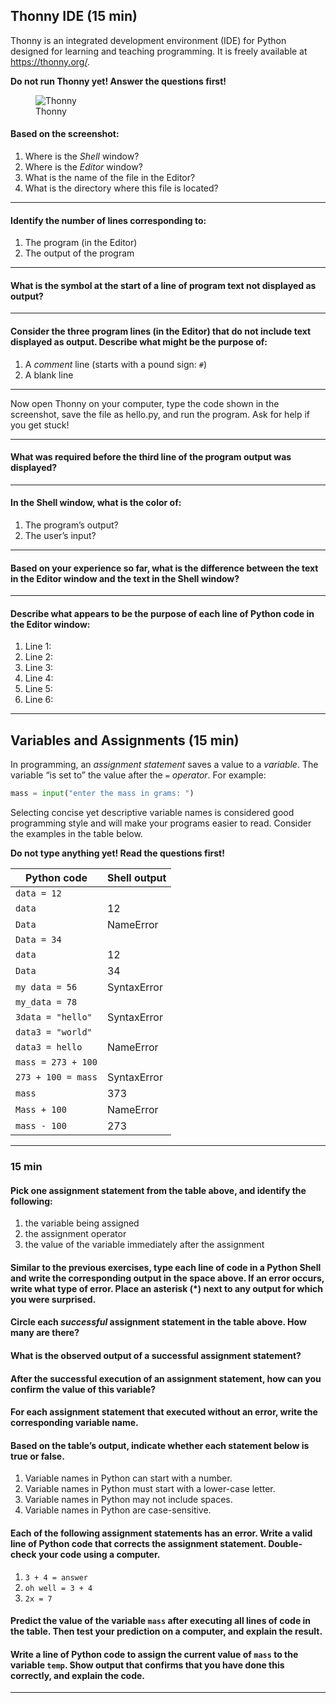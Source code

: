 ## Thonny IDE (15 min)

Thonny is an integrated development environment (IDE) for Python designed for learning and teaching programming. It is freely available at [https://thonny.org/](https://thonny.org/).

**Do not run Thonny yet! Answer the questions first!**

![Thonny](/img/thonny.png)


#### Based on the screenshot:

1. Where is the *Shell* window?
   <!-- **Answer:** the second / bottom half -->
2. Where is the *Editor* window?
   <!-- **Answer:** the first / top half -->
3. What is the name of the file in the Editor?
   <!-- **Answer:** hello.py -->
4. What is the directory where this file is located?
   <!-- **Answer:** Desktop -->

---

#### Identify the number of lines corresponding to:

1. The program (in the Editor)
   <!-- **Answer:** The source file contains six total lines; the 7th line is blank and doesn't count. -->
2. The output of the program
   <!-- **Answer:** The program displays three lines ("Welcome...", "What's...", and "Monty..."). -->

---

#### What is the symbol at the start of a line of program text not displayed as output?
   <!-- **Answer:** The pound sign: # -->

---

#### Consider the three program lines (in the Editor) that do not include text displayed as output. Describe what might be the purpose of:

1. A *comment* line (starts with a pound sign: `#`)
   <!-- **Answer:** They are used to describe the purpose and/or behavior of the code. -->
2. A blank line
   <!-- **Answer:** They make the code easier to read. -->

---

Now open Thonny on your computer, type the code shown in the screenshot, save the file as hello.py, and run the program. Ask for help if you get stuck!

---

#### What was required before the third line of the program output was displayed?
   <!-- **Answer:** An answer needed to be entered (typed). -->

---

#### In the Shell window, what is the color of:

1. The program's output?
   <!-- **Answer:** black -->
2. The user's input?
   <!-- **Answer:** blue -->

---

#### Based on your experience so far, what is the difference between the text in the Editor window and the text in the Shell window?
   <!-- **Answer:** The editor contains a series of statements or commands which make up the program. The shell (or terminal) contains the program output text and an interface for program input. -->

---

#### Describe what appears to be the purpose of each line of Python code in the Editor window:

1. Line 1:
   <!-- **Answer:** a comment to describe the purpose of the code -->
2. Line 2:
   <!-- **Answer:** displays a message -->
3. Line 3:
   <!-- **Answer:** a blank line to make the code easier to read -->
4. Line 4:
   <!-- **Answer:** a comment to describe the purpose of the code -->
5. Line 5:
   <!-- **Answer:** gets input from the user -->
6. Line 6:
   <!-- **Answer:** displays the final output -->

---

## Variables and Assignments (15 min)

In programming, an *assignment statement* saves a value to a *variable*. The variable "is set to" the value after the `=` *operator*. For example:

```python
mass = input("enter the mass in grams: ")
```

Selecting concise yet descriptive variable names is considered good programming style and will make your programs easier to read. Consider the examples in the table below.

**Do not type anything yet! Read the questions first!**

| Python code | Shell output |
|-------------|--------------|
| `data = 12` |              |
| `data`      | 12           |
| `Data`      | NameError    |
| `Data = 34` |              |
| `data`      | 12           |
| `Data`      | 34           |
| `my data = 56` | SyntaxError |
| `my_data = 78` |            |
| `3data = "hello"` | SyntaxError |
| `data3 = "world"` |        |
| `data3 = hello` | NameError |
| `mass = 273 + 100` |       |
| `273 + 100 = mass` | SyntaxError |
| `mass` | 373              |
| `Mass + 100` | NameError  |
| `mass - 100` | 273        |

---

### 15 min

#### Pick one assignment statement from the table above, and identify the following:

1. the variable being assigned
   <!-- **Answer:** data -->
2. the assignment operator
   <!-- **Answer:** = -->
3. the value of the variable immediately after the assignment
   <!-- **Answer:** 12 -->

#### Similar to the previous exercises, type each line of code in a Python Shell and write the corresponding output in the space above. If an error occurs, write what type of error. Place an asterisk (*) next to any output for which you were surprised.

#### Circle each *successful* assignment statement in the table above. How many are there?
   <!-- **Answer:** 5 -->

#### What is the observed output of a successful assignment statement?
   <!-- **Answer:** There is no error message (there is no output at all). -->

#### After the successful execution of an assignment statement, how can you confirm the value of this variable?
   <!-- **Answer:** You can type back the variable name to see its current value. -->

#### For each assignment statement that executed without an error, write the corresponding variable name.
   <!-- **Answer:** data, Data, my_data, data3, mass (see the lines with no output) -->

#### Based on the table's output, indicate whether each statement below is true or false.

1. Variable names in Python can start with a number.
   <!-- **Answer:** false -->
2. Variable names in Python must start with a lower-case letter.
   <!-- **Answer:** false -->
3. Variable names in Python may not include spaces.
   <!-- **Answer:** true -->
4. Variable names in Python are case-sensitive.
   <!-- **Answer:** true -->

#### Each of the following assignment statements has an error. Write a valid line of Python code that corrects the assignment statement. Double-check your code using a computer.

1. `3 + 4 = answer`
   <!-- **Answer:** `answer = 3 + 4` -->
2. `oh well = 3 + 4`
   <!-- **Answer:** `oh_well = 3 + 4` -->
3. `2x = 7`
   <!-- **Answer:** `x2 = 7` -->

#### Predict the value of the variable `mass` after executing all lines of code in the table. Then test your prediction on a computer, and explain the result.
   <!-- **Answer:** The value is 373, because `mass` was only assigned one time. The other lines did not change the value of `mass`. -->

#### Write a line of Python code to assign the current value of `mass` to the variable `temp`. Show output that confirms that you have done this correctly, and explain the code.
   <!-- **Answer:** The correct line is `temp = mass`. To verify the result, simply type `temp`. The assignment operation reads from right to left. -->

---

\TextField[name=mytextfield, multiline=true, width=\linewidth, height=3cm]{}